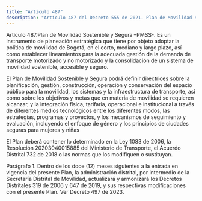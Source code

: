 ```yaml
---
title: "Artículo 487"
description: "Artículo 487 del Decreto 555 de 2021. Plan de Movilidad Sostenible y Segura –PMSS-."
---
```


Artículo 487.Plan de Movilidad Sostenible y Segura –PMSS-. Es un instrumento de planeación estratégica que tiene por objeto adoptar la política de movilidad de Bogotá, en el corto, mediano y largo plazo, así como establecer lineamientos para la adecuada gestión de la demanda de transporte motorizado y no motorizado y la consolidación de un sistema de movilidad sostenible, accesible y seguro.
 
El Plan de Movilidad Sostenible y Segura podrá definir directrices sobre la planificación, gestión, construcción, operación y conservación del espacio público para la movilidad, los sistemas y la infraestructura de transporte, así como sobre los objetivos y metas que en materia de movilidad se requieren alcanzar, y la integración física, tarifaria, operacional e institucional a través de diferentes medios tecnológicos entre los diferentes modos, las estrategias, programas y proyectos, y los mecanismos de seguimiento y evaluación, incluyendo el enfoque de género y los principios de ciudades seguras para mujeres y niñas
 
El Plan deberá contener lo determinado en la Ley 1083 de 2006, la Resolución 20203040015885 del Ministerio de Transporte, el Acuerdo Distrital 732 de 2018 o las normas que los modifiquen o sustituyan.
 
Parágrafo 1. Dentro de los doce (12) meses siguientes a la entrada en vigencia del presente Plan, la administración distrital, por intermedio de la Secretaría Distrital de Movilidad, actualizará y armonizará los Decretos Distritales 319 de 2006 y 647 de 2019, y sus respectivas modificaciones con el presente Plan.
Ver Decreto 497 de 2023.